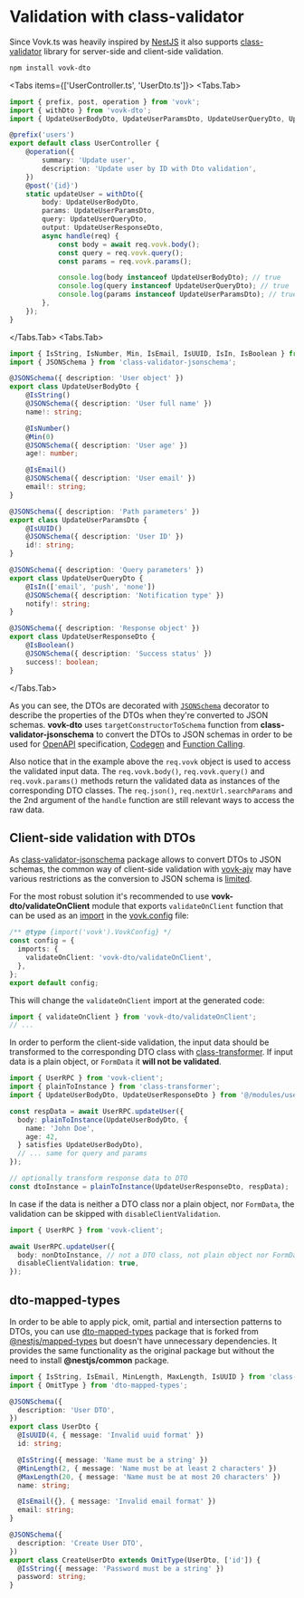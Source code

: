 
# Validation with class-validator

Since Vovk.ts was heavily inspired by [NestJS](https://nestjs.com/) it also supports [class-validator](https://www.npmjs.com/package/class-validator) library for server-side and client-side validation.

```sh npm2yarn
npm install vovk-dto
```

<Tabs items={['UserController.ts', 'UserDto.ts']}>
  <Tabs.Tab>
  
```ts filename="src/modules/user/UserController.ts"
import { prefix, post, operation } from 'vovk';
import { withDto } from 'vovk-dto';
import { UpdateUserBodyDto, UpdateUserParamsDto, UpdateUserQueryDto, UpdateUserResponseDto } from './UserDto';

@prefix('users')
export default class UserController {
    @operation({
        summary: 'Update user',
        description: 'Update user by ID with Dto validation',
    })
    @post('{id}')
    static updateUser = withDto({
        body: UpdateUserBodyDto,
        params: UpdateUserParamsDto,
        query: UpdateUserQueryDto,
        output: UpdateUserResponseDto,
        async handle(req) {
            const body = await req.vovk.body();
            const query = req.vovk.query();
            const params = req.vovk.params();

            console.log(body instanceof UpdateUserBodyDto); // true
            console.log(query instanceof UpdateUserQueryDto); // true
            console.log(params instanceof UpdateUserParamsDto); // true
        },
    });
}
```
  </Tabs.Tab>
  <Tabs.Tab>
  
```ts filename="src/modules/user/UserDto.ts"
import { IsString, IsNumber, Min, IsEmail, IsUUID, IsIn, IsBoolean } from 'class-validator';
import { JSONSchema } from 'class-validator-jsonschema';

@JSONSchema({ description: 'User object' })
export class UpdateUserBodyDto {
    @IsString()
    @JSONSchema({ description: 'User full name' })
    name!: string;

    @IsNumber()
    @Min(0)
    @JSONSchema({ description: 'User age' })
    age!: number;

    @IsEmail()
    @JSONSchema({ description: 'User email' })
    email!: string;
}

@JSONSchema({ description: 'Path parameters' })
export class UpdateUserParamsDto {
    @IsUUID()
    @JSONSchema({ description: 'User ID' })
    id!: string;
}

@JSONSchema({ description: 'Query parameters' })
export class UpdateUserQueryDto {
    @IsIn(['email', 'push', 'none'])
    @JSONSchema({ description: 'Notification type' })
    notify!: string;
}

@JSONSchema({ description: 'Response object' })
export class UpdateUserResponseDto {
    @IsBoolean()
    @JSONSchema({ description: 'Success status' })
    success!: boolean;
}
```
  
  </Tabs.Tab>
</Tabs>

As you can see, the DTOs are decorated with [`JSONSchema`](https://www.npmjs.com/package/class-validator-jsonschema) decorator to describe the properties of the DTOs when they're converted to JSON schemas. **vovk-dto** uses `targetConstructorToSchema` function from **class-validator-jsonschema** to convert the DTOs to JSON schemas in order to be used for [OpenAPI](/openapi) specification, [Codegen](/codegen) and [Function Calling](/function-calling).

Also notice that in the example above the `req.vovk` object is used to access the validated input data. The `req.vovk.body()`, `req.vovk.query()` and `req.vovk.params()` methods return the validated data as instances of the corresponding DTO classes. The `req.json()`, `req.nextUrl.searchParams` and the 2nd argument of the `handle` function are still relevant ways to access the raw data.

<a name="validateonclient" />

## Client-side validation with DTOs

As [class-validator-jsonschema](https://www.npmjs.com/package/class-validator-jsonschema) package allows to convert DTOs to JSON schemas, the common way of client-side validation with [vovk-ajv](/validation/client) may have various restrictions as the conversion to JSON schema is [limited](https://www.npmjs.com/package/class-validator-jsonschema#limitations).

For the most robust solution it's recommended to use **vovk-dto/validateOnClient** module that exports `validateOnClient` function that can be used as an [import](/imports/validateonclient) in the [vovk.config](/config) file:

```ts filename="vovk.config.mjs"
/** @type {import('vovk').VovkConfig} */
const config = {
  imports: {
    validateOnClient: 'vovk-dto/validateOnClient',
  },
};
export default config;
```

This will change the `validateOnClient` import at the generated code:

```ts filename="./node_modules/.vovk-client/index.mjs"
import { validateOnClient } from 'vovk-dto/validateOnClient';
// ...
```

In order to perform the client-side validation, the input data should be transformed to the corresponding DTO class with [class-transformer](https://www.npmjs.com/package/class-transformer). If input data is a plain object, or `FormData` it **will not be validated**. 

```ts
import { UserRPC } from 'vovk-client';
import { plainToInstance } from 'class-transformer';
import { UpdateUserBodyDto, UpdateUserResponseDto } from '@/modules/user/UserDto';

const respData = await UserRPC.updateUser({
  body: plainToInstance(UpdateUserBodyDto, {
    name: 'John Doe',
    age: 42,
  } satisfies UpdateUserBodyDto),
  // ... same for query and params
});

// optionally transform response data to DTO
const dtoInstance = plainToInstance(UpdateUserResponseDto, respData);
```

In case if the data is neither a DTO class nor a plain object, nor `FormData`, the validation can be skipped with `disableClientValidation`.

```ts
import { UserRPC } from 'vovk-client';

await UserRPC.updateUser({
  body: nonDtoInstance, // not a DTO class, not plain object nor FormData
  disableClientValidation: true,
});
```

## dto-mapped-types

In order to be able to apply pick, omit, partial and intersection patterns to DTOs, you can use [dto-mapped-types](https://www.npmjs.com/package/dto-mapped-types) package that is forked from [@nestjs/mapped-types](https://www.npmjs.com/package/@nestjs/mapped-types) but doesn't have unnecessary dependencies. It provides the same functionality as the original package but without the need to install **@nestjs/common** package.

```ts filename="src/modules/user/UserDto.ts"
import { IsString, IsEmail, MinLength, MaxLength, IsUUID } from 'class-validator';
import { OmitType } from 'dto-mapped-types';

@JSONSchema({
  description: 'User DTO',
})
export class UserDto {
  @IsUUID(4, { message: 'Invalid uuid format' })
  id: string;

  @IsString({ message: 'Name must be a string' })
  @MinLength(2, { message: 'Name must be at least 2 characters' })
  @MaxLength(20, { message: 'Name must be at most 20 characters' })
  name: string;

  @IsEmail({}, { message: 'Invalid email format' })
  email: string;
}

@JSONSchema({
  description: 'Create User DTO',
})
export class CreateUserDto extends OmitType(UserDto, ['id']) {
  @IsString({ message: 'Password must be a string' })
  password: string;
}
```